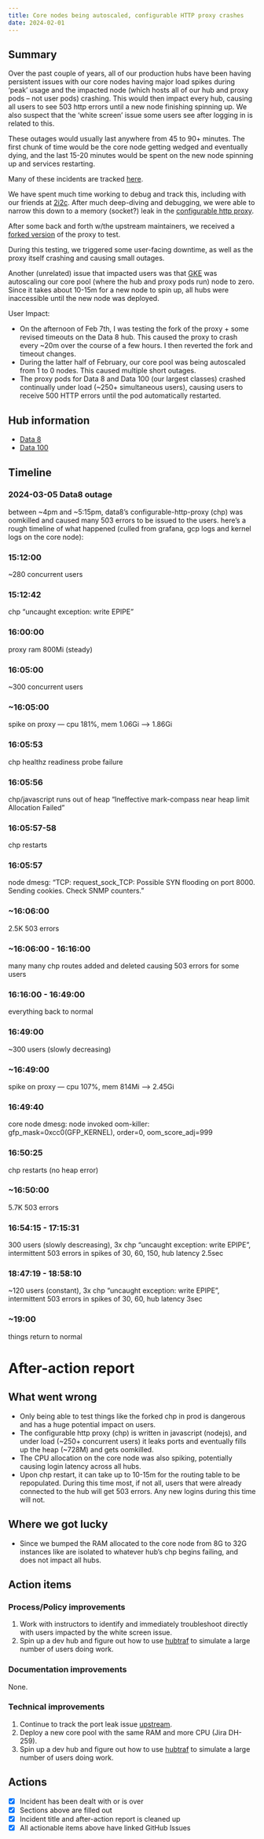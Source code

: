```yaml
---
title: Core nodes being autoscaled, configurable HTTP proxy crashes
date: 2024-02-01
---
```


## Summary

Over the past couple of years, all of our production hubs have been having persistent issues with our core nodes having major load spikes during 'peak' usage and the impacted node (which hosts all of our hub and proxy pods -- not user pods) crashing. This would then impact every hub, causing all users to see 503 http errors until a new node finishing spinning up.  We also suspect that the 'white screen' issue some users see after logging in is related to this.

These outages would usually last anywhere from 45 to 90+ minutes.  The first chunk of time would be the core node getting wedged and eventually dying, and the last 15-20 minutes would be spent on the new node spinning up and services restarting.

Many of these incidents are tracked [here](https://github.com/berkeley-dsep-infra/datahub/issues/2791).

We have spent much time working to debug and track this, including with our friends at [2i2c](https://2i2c.org). After much deep-diving and debugging, we were able to narrow this down to a memory (socket?) leak in the [configurable http proxy](https://github.com/jupyterhub/configurable-http-proxy/issues/434).

After some back and forth w/the upstream maintainers, we received a [forked version](https://github.com/berkeley-dsep-infra/datahub/pull/5501) of the proxy to test.

During this testing, we triggered some user-facing downtime, as well as the proxy itself crashing and causing small outages.

Another (unrelated) issue that impacted users was that [GKE](https://cloud.google.com/kubernetes-engine) was autoscaling our core pool (where the hub and proxy pods run) node to zero. Since it takes about 10-15m for a new node to spin up, all hubs were inaccessible until the new node was deployed.

User Impact:

<!-- 
Quick summary of the problem. Update this section as we learn more, answering:

- what user impact was
- how long it was
- what went wrong and how we fixed it.
-->

- On the afternoon of Feb 7th, I was testing the fork of the proxy + some revised timeouts on the Data 8 hub.  This caused the proxy to crash every ~20m over the course of a few hours.  I then reverted the fork and timeout changes.
- During the latter half of February, our core pool was being autoscaled from 1 to 0 nodes.  This caused multiple short outages.
- The proxy pods for Data 8 and Data 100 (our largest classes) crashed continually under load (~250+ simultaneous users), causing users to receive 500 HTTP errors until the pod automatically restarted.

## Hub information

- [Data 8](https://data8.datahub.berkeley.edu)
- [Data 100](https://data100.datahub.berkeley.edu)

## Timeline

### 2024-03-05 Data8 outage
between ~4pm and ~5:15pm, data8's configurable-http-proxy (chp) was oomkilled and caused many 503 errors to be issued to the users.  here's a rough timeline of what happened (culled from grafana, gcp logs and kernel logs on the core node):

### 15:12:00
~280 concurrent users

### 15:12:42
chp “uncaught exception: write EPIPE”

### 16:00:00
proxy ram 800Mi (steady)

### 16:05:00
~300 concurrent users

### ~16:05:00
spike on proxy — cpu 181%, mem 1.06Gi --> 1.86Gi

### 16:05:53
chp healthz readiness probe failure

### 16:05:56
chp/javascript runs out of heap “Ineffective mark-compass near heap limit Allocation Failed”

### 16:05:57-58
chp restarts

### 16:05:57
node dmesg: “TCP: request_sock_TCP: Possible SYN flooding on port 8000. Sending cookies.  Check SNMP counters.”

### ~16:06:00
2.5K 503 errors

### ~16:06:00 - 16:16:00
many many chp routes added and deleted causing 503 errors for some users

### 16:16:00 - 16:49:00
everything back to normal

### 16:49:00
~300 users (slowly decreasing)

### ~16:49:00
spike on proxy — cpu 107%, mem 814Mi --> 2.45Gi

### 16:49:40
core node dmesg:  node invoked oom-killer: gfp_mask=0xcc0(GFP_KERNEL), order=0, oom_score_adj=999

### 16:50:25
chp restarts (no heap error)

### ~16:50:00
5.7K 503 errors

### 16:54:15 - 17:15:31
300 users (slowly descreasing), 3x chp “uncaught exception: write EPIPE”, intermittent 503 errors in spikes of 30, 60, 150, hub latency 2.5sec

### 18:47:19 - 18:58:10
~120 users (constant), 3x chp “uncaught exception: write EPIPE”, intermittent 503 errors in spikes of 30, 60, hub latency 3sec

### ~19:00
things return to normal

# After-action report

## What went wrong

- Only being able to test things like the forked chp in prod is dangerous and has a huge potential impact on users.
- The configurable http proxy (chp) is written in javascript (nodejs), and under load (~250+ concurrent users) it leaks ports and eventually fills up the heap (~728M) and gets oomkilled.
- The CPU allocation on the core node was also spiking, potentially causing login latency across all hubs.
- Upon chp restart, it can take up to 10-15m for the routing table to be repopulated.  During this time most, if not all, users that were already connected to the hub will get 503 errors.  Any new logins during this time will not.

## Where we got lucky

- Since we bumped the RAM allocated to the core node from 8G to 32G instances like are isolated to whatever hub's chp begins failing, and does not impact all hubs.

## Action items

### Process/Policy improvements

1. Work with instructors to identify and immediately troubleshoot directly with users impacted by the white screen issue.
2. Spin up a dev hub and figure out how to use [hubtraf](https://github.com/yuvipanda/hubtraf) to simulate a large number of users doing work.

### Documentation improvements

None.

### Technical improvements

1. Continue to track the port leak issue [upstream](https://github.com/jupyterhub/configurable-http-proxy/issues/434).
2. Deploy a new core pool with the same RAM and more CPU (Jira DH-259).
3. Spin up a dev hub and figure out how to use [hubtraf](https://github.com/yuvipanda/hubtraf) to simulate a large number of users doing work.

## Actions

- [x] Incident has been dealt with or is over
- [x] Sections above are filled out
- [x] Incident title and after-action report is cleaned up
- [x] All actionable items above have linked GitHub Issues
